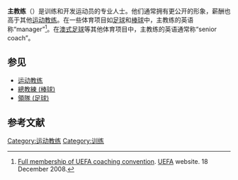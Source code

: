 {{Expand language|1=en|time=2021-03-06T05:29:49+00:00}}
{{NoteTA
|G1=足球
|G2=NBA
}}

'''主教练'''（{{lang-en|head coach，senior coach或manager}}）是训练和开发运动员的专业人士。他们通常拥有更公开的形象，薪酬也高于其他[[运动教练|运动教练]]。在一些体育项目如[[领队_(足球)|足球]]和[[总教练_(棒球)|棒球]]中，主教练的英语称“manager”<ref>[https://web.archive.org/web/20160620065342/http://www.uefa.org/football-development/technical/coach-education/news/newsid=788177.html Full membership of UEFA coaching convention]. [[UEFA|UEFA]] website. 18 December 2008.</ref>。在[[澳式足球|澳式足球]]等其他体育项目中，主教练的英语通常称“senior coach”。

==参见==
*[[运动教练|运动教练]]
*[[總教練_(棒球)|總教練 (棒球)]]
*[[領隊_(足球)|領隊 (足球)]]

==参考文献==
{{Wikidata property|P286}}
{{reflist}}

{{DEFAULTSORT:Head Coach}}
[[Category:运动教练|Category:运动教练]]
[[Category:训练|Category:训练]]